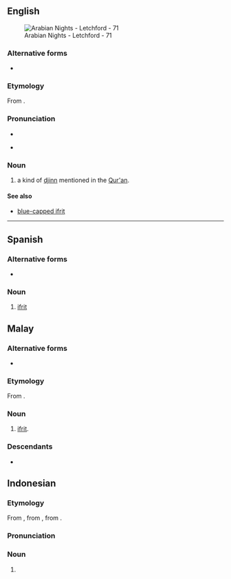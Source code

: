 ==English==
{{wp}}
[[File:Arabian Nights - Letchford - 71.jpg|thumb|Arabian Nights - Letchford - 71]]

===Alternative forms===
* {{alter|en|'ifrit|ʿifrīt|'afreet|'afret|'afrit|'efreet|'efret|'efrit|'ifreet|'ifret|afreet|afret|afrit|efreet|efret|efrit|ifreet|ifret|ifriet|ifrite}}

===Etymology===
From {{bor|en|ar|عِفْرِيت}}.

===Pronunciation===
* {{IPA|en|/ɪˈfɹiːt/}}
* {{a|nonstandard|spelling pronunciation}} {{IPA|en|/ˈɪf.ɹɪt/}}

===Noun===
{{en-noun}}

# {{lb|en|Islamic mythology}} a kind of [[djinn]] mentioned in the [[Qur'an]].

====See also====
* [[blue-capped ifrit]]

{{c|en|Islam}}

----

==Spanish==
{{wikipedia|lang=es}}

===Alternative forms===
* {{alter|en|'ifrit|ʿifrīt|'afreet|'afret|'afrit|'efreet|'efret|'efrit|'ifreet|'ifret|afreet|afret|afrit|efreet|efret|efrit|ifreet|ifret|ifriet|ifrite}}

===Noun===
{{es-noun|m}}

# {{lb|es|Islamic mythology}} [[#English|ifrit]]

{{C|es|Folklore|Islam|Mythological creatures}}

==Malay==
===Alternative forms===
* {{alter|en|'ifrit|ʿifrīt|'afreet|'afret|'afrit|'efreet|'efret|'efrit|'ifreet|'ifret|afreet|afret|afrit|efreet|efret|efrit|ifreet|ifret|ifriet|ifrite}}

===Etymology===
From {{bor|ms|ar|عِفْرِيت}}.

===Noun===
{{ms-noun|j=عفريت}}

# {{lb|ms|Islamic mythology}} [[ifrit]].

===Descendants===
* {{descendant|id|ifrit}}

==Indonesian==

===Etymology===
From {{inh|id|ms|ifrit}}, from {{inh|id|ms-cla|ifrit}}, from {{der|id|ar|عِفْرِيت}}.

===Pronunciation===
{{rfp|id}}

===Noun===
{{id-noun}}

# {{lb|id|Islamic mythology}} {{l|en|ifrit}}